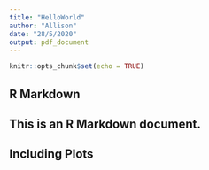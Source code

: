 ```yaml
---
title: "HelloWorld"
author: "Allison"
date: "28/5/2020"
output: pdf_document
---
```


```r
knitr::opts_chunk$set(echo = TRUE)
```

## R Markdown

## This is an R Markdown document. 

## Including Plots

